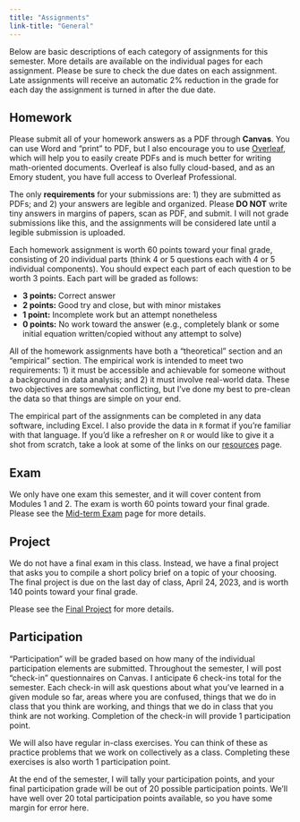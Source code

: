 ```yaml
---
title: "Assignments"
link-title: "General"
---
```


Below are basic descriptions of each category of assignments for this semester. More details are available on the individual pages for each assignment. Please be sure to check the due dates on each assignment. Late assignments will receive an automatic 2% reduction in the grade for each day the assignment is turned in after the due date.

## Homework
Please submit all of your homework answers as a PDF through **Canvas**. You can use Word and "print" to PDF, but I also encourage you to use [Overleaf](https://www.overleaf.com/), which will help you to easily create PDFs and is much better for writing math-oriented documents. Overleaf is also fully cloud-based, and as an Emory student, you have full access to Overleaf Professional. 

The only **requirements** for your submissions are: 1) they are submitted as PDFs; and 2) your answers are legible and organized. Please **DO NOT** write tiny answers in margins of papers, scan as PDF, and submit. I will not grade submissions like this, and the assignments will be considered late until a legible submission is uploaded.

Each homework assignment is worth 60 points toward your final grade, consisting of 20 individual parts (think 4 or 5 questions each with 4 or 5 individual components). You should expect each part of each question to be worth 3 points. Each part will be graded as follows:

- **3 points:** Correct answer
- **2 points:** Good try and close, but with minor mistakes
- **1 point:** Incomplete work but an attempt nonetheless
- **0 points:** No work toward the answer (e.g., completely blank or some initial equation written/copied without any attempt to solve)

All of the homework assignments have both a "theoretical" section and an "empirical" section. The empirical work is intended to meet two requirements: 1) it must be accessible and achievable for someone without a background in data analysis; and 2) it must involve real-world data. These two objectives are somewhat conflicting, but I've done my best to pre-clean the data so that things are simple on your end. 

The empirical part of the assignments can be completed in any data software, including Excel. I also provide the data in `R` format if you're familiar with that language. If you'd like a refresher on `R` or would like to give it a shot from scratch, take a look at some of the links on our [resources](/resource/) page.

## Exam
We only have one exam this semester, and it will cover content from Modules 1 and 2. The exam is worth 60 points toward your final grade. Please see the [Mid-term Exam](/assignment/exam1/) page for more details. 

## Project
We do not have a final exam in this class. Instead, we have a final project that asks you to compile a short policy brief on a topic of your choosing. The final project is due on the last day of class, April 24, 2023, and is worth 140 points toward your final grade.

Please see the [Final Project](/assignment/project/) for more details.

## Participation
"Participation" will be graded based on how many of the individual participation elements are submitted. Throughout the semester, I will post "check-in" questionnaires on Canvas. I anticipate 6 check-ins total for the semester. Each check-in will ask questions about what you've learned in a given module so far, areas where you are confused, things that we do in class that you think are working, and things that we do in class that you think are not working. Completion of the check-in will provide 1 participation point. 

We will also have regular in-class exercises. You can think of these as practice problems that we work on collectively as a class. Completing these exercises is also worth 1 participation point.

At the end of the semester, I will tally your participation points, and your final participation grade will be out of 20 possible participation points. We'll have well over 20 total participation points available, so you have some margin for error here.
